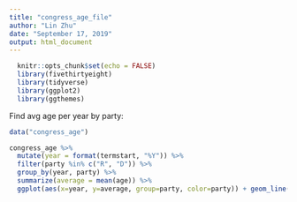 ```yaml
---
title: "congress_age_file"
author: "Lin Zhu"
date: "September 17, 2019"
output: html_document
---
```


```r
  knitr::opts_chunk$set(echo = FALSE)
  library(fivethirtyeight)
  library(tidyverse)
  library(ggplot2)
  library(ggthemes)
```

Find avg age per year by party:
```r
data("congress_age")

congress_age %>% 
  mutate(year = format(termstart, "%Y")) %>%
  filter(party %in% c("R", "D")) %>% 
  group_by(year, party) %>%
  summarize(average = mean(age)) %>% 
  ggplot(aes(x=year, y=average, group=party, color=party)) + geom_line() + labs(title = "Average Age of Members of Congress", subtitle = "At start of term, 1947-2013", source = "538 R Package") + theme_fivethirtyeight() + scale_color_fivethirtyeight()

```





